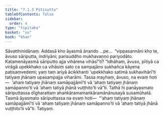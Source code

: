 ```yaml
---
title: "7.1.3 Pītisutta"
tableOfContents: false
sidebar:
  order: 4
type: "tipitaka"
basket: "su"
book: "khan"
---
```



<DynamicBreadcrumb />

<Division number="334" book="khan" bookNo="13" page="198">

<Paragraph number="1124" book="khan">
Sāvatthinidānaṃ. Addasā kho āyasmā ānando …pe…  “vippasannāni kho te, āvuso sāriputta, indriyāni; parisuddho mukhavaṇṇo pariyodāto. Katamenāyasmā sāriputto ajja vihārena vihāsī”ti?
</Paragraph>

<Paragraph number="1125" book="khan">
“Idhāhaṃ, āvuso, pītiyā ca virāgā upekkhako ca vihāsiṃ sato ca sampajāno sukhañca kāyena paṭisaṃvedemi; yaṃ taṃ ariyā ācikkhanti ‘upekkhako satimā sukhavihārī’ti tatiyaṃ jhānaṃ upasampajja viharāmi. Tassa mayhaṃ, āvuso, na evaṃ hoti—  ‘ahaṃ tatiyaṃ jhānaṃ samāpajjāmī’ti vā ‘ahaṃ tatiyaṃ jhānaṃ samāpanno’ti vā ‘ahaṃ tatiyā jhānā vuṭṭhito’ti vā”ti. Tathā hi panāyasmato sāriputtassa dīgharattaṃ ahaṅkāramamaṅkāramānānusayā susamūhatā. Tasmā āyasmato sāriputtassa na evaṃ hoti—  “‘ahaṃ tatiyaṃ jhānaṃ samāpajjāmī’ti vā ‘ahaṃ tatiyaṃ jhānaṃ samāpanno’ti vā ‘ahaṃ tatiyā jhānā vuṭṭhito’ti vā”ti.

</Paragraph>
</Division>

<Paragraph number="1126" type="center" book="khan">
Tatiyaṃ.
</Paragraph>